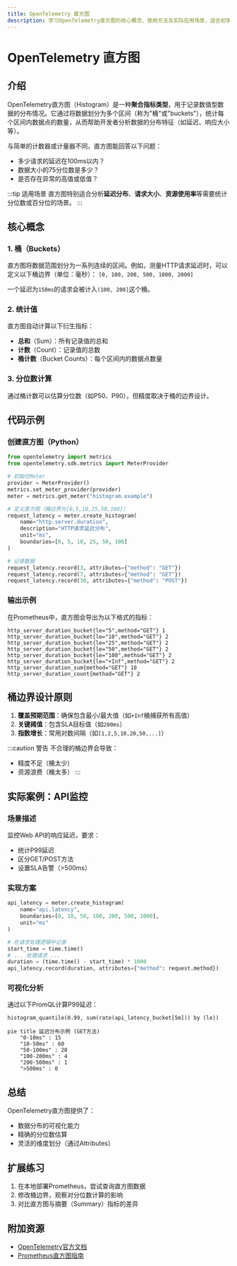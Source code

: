 ```yaml
---
title: OpenTelemetry 直方图
description: 学习OpenTelemetry直方图的核心概念、使用方法及实际应用场景，适合初学者的完整指南。
---
```


# OpenTelemetry 直方图

## 介绍

OpenTelemetry直方图（Histogram）是一种**聚合指标类型**，用于记录数值型数据的分布情况。它通过将数据划分为多个区间（称为"桶"或"buckets"），统计每个区间内数据点的数量，从而帮助开发者分析数据的分布特征（如延迟、响应大小等）。

与简单的计数器或计量器不同，直方图能回答以下问题：
- 多少请求的延迟在100ms以内？
- 数据大小的75分位数是多少？
- 是否存在异常的高值或低值？

:::tip 适用场景
直方图特别适合分析**延迟分布**、**请求大小**、**资源使用率**等需要统计分位数或百分位的场景。
:::

## 核心概念

### 1. 桶（Buckets）
直方图将数据范围划分为一系列连续的区间。例如，测量HTTP请求延迟时，可以定义以下桶边界（单位：毫秒）：
`[0, 100, 200, 500, 1000, 2000]`

一个延迟为`150ms`的请求会被计入`(100, 200]`这个桶。

### 2. 统计值
直方图自动计算以下衍生指标：
- **总和**（Sum）：所有记录值的总和
- **计数**（Count）：记录值的总数
- **桶计数**（Bucket Counts）：每个区间内的数据点数量

### 3. 分位数计算
通过桶计数可以估算分位数（如P50、P90），但精度取决于桶的边界设计。

## 代码示例

### 创建直方图（Python）
```python
from opentelemetry import metrics
from opentelemetry.sdk.metrics import MeterProvider

# 初始化Meter
provider = MeterProvider()
metrics.set_meter_provider(provider)
meter = metrics.get_meter("histogram.example")

# 定义直方图（桶边界为[0,5,10,25,50,100]）
request_latency = meter.create_histogram(
    name="http.server.duration",
    description="HTTP请求延迟分布",
    unit="ms",
    boundaries=[0, 5, 10, 25, 50, 100]
)

# 记录数据
request_latency.record(3, attributes={"method": "GET"})
request_latency.record(7, attributes={"method": "GET"})
request_latency.record(30, attributes={"method": "POST"})
```

### 输出示例
在Prometheus中，直方图会导出为以下格式的指标：
```
http_server_duration_bucket{le="5",method="GET"} 1
http_server_duration_bucket{le="10",method="GET"} 2
http_server_duration_bucket{le="25",method="GET"} 2
http_server_duration_bucket{le="50",method="GET"} 2
http_server_duration_bucket{le="100",method="GET"} 2
http_server_duration_bucket{le="+Inf",method="GET"} 2
http_server_duration_sum{method="GET"} 10
http_server_duration_count{method="GET"} 2
```

## 桶边界设计原则

1. **覆盖预期范围**：确保包含最小/最大值（如`+Inf`桶捕获所有高值）
2. **关键阈值**：包含SLA目标值（如`200ms`）
3. **指数增长**：常用对数间隔（如`[1,2,5,10,20,50,...]`）

:::caution 警告
不合理的桶边界会导致：
- 精度不足（桶太少）
- 资源浪费（桶太多）
:::

## 实际案例：API监控

### 场景描述
监控Web API的响应延迟，要求：
- 统计P99延迟
- 区分GET/POST方法
- 设置SLA告警（>500ms）

### 实现方案
```python
api_latency = meter.create_histogram(
    name="api.latency",
    boundaries=[0, 10, 50, 100, 200, 500, 1000],
    unit="ms"
)

# 在请求处理逻辑中记录
start_time = time.time()
# ... 处理请求 ...
duration = (time.time() - start_time) * 1000
api_latency.record(duration, attributes={"method": request.method})
```

### 可视化分析
通过以下PromQL计算P99延迟：
```
histogram_quantile(0.99, sum(rate(api_latency_bucket[5m])) by (le))
```

```mermaid
pie title 延迟分布示例 (GET方法)
    "0-10ms" : 15
    "10-50ms" : 60
    "50-100ms" : 20
    "100-200ms" : 4
    "200-500ms" : 1
    ">500ms" : 0
```

## 总结

OpenTelemetry直方图提供了：
- 数据分布的可视化能力
- 精确的分位数估算
- 灵活的维度划分（通过Attributes）

## 扩展练习

1. 在本地部署Prometheus，尝试查询直方图数据
2. 修改桶边界，观察对分位数计算的影响
3. 对比直方图与摘要（Summary）指标的差异

## 附加资源

- [OpenTelemetry官方文档](https://opentelemetry.io/docs/concepts/signals/metrics/#histogram)
- [Prometheus直方图指南](https://prometheus.io/docs/practices/histograms/)